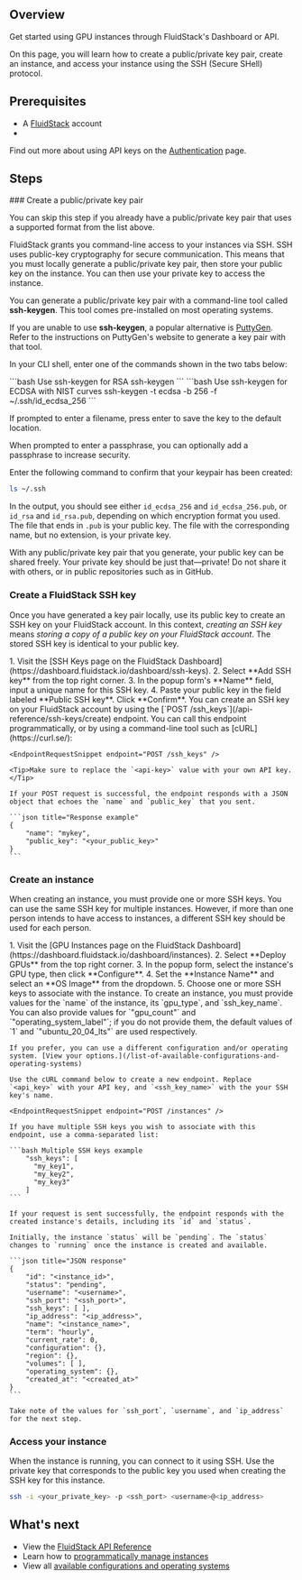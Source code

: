 ## Overview

Get started using GPU instances through FluidStack's Dashboard or API. 

On this page, you will learn how to create a public/private key pair, create an instance, and access your instance using the SSH (Secure SHell) protocol. 

## Prerequisites

 - A [FluidStack](https://www.fluidstack.io/) account
 - <Markdown src="../snippets/api-key.mdx" />

 <Tip>Find out more about using API keys on the [Authentication](/authentication) page.</Tip>

## Steps

<Steps>
### Create a public/private key pair

<Markdown src="../snippets/public-key-formats.mdx" />

You can skip this step if you already have a public/private key pair that uses a supported format from the list above.

FluidStack grants you command-line access to your instances via SSH. SSH uses public-key cryptography for secure communication. This means that you must locally generate a public/private key pair, then store your public key on the instance. You can then use your private key to access the instance.

You can generate a public/private key pair with a command-line tool called **ssh-keygen**. This tool comes pre-installed on most operating systems.

<Tip>If you are unable to use **ssh-keygen**, a popular alternative is [PuttyGen](https://www.puttygen.com/). Refer to the instructions on PuttyGen's website to generate a key pair with that tool.</Tip>

In your CLI shell, enter one of the commands shown in the two tabs below:

<CodeBlocks>
```bash Use ssh-keygen for RSA
ssh-keygen
```
```bash Use ssh-keygen for ECDSA with NIST curves
ssh-keygen -t ecdsa -b 256 -f ~/.ssh/id_ecdsa_256
```
</CodeBlocks>

If prompted to enter a filename, press enter to save the key to the default location.

When prompted to enter a passphrase, you can optionally add a passphrase to increase security.

Enter the following command to confirm that your keypair has been created:
```bash bash
ls ~/.ssh
```

In the output, you should see either `id_ecdsa_256` and `id_ecdsa_256.pub`, or `id_rsa` and `id_rsa.pub`, depending on which encryption format you used. The file that ends in `.pub` is your public key. The file with the corresponding name, but no extension, is your private key. 

<Warning>
  With any public/private key pair that you generate, your public key can be shared freely. Your private key should be just that—private! Do not share it with others, or in public repositories such as in GitHub. 
</Warning>

### Create a FluidStack SSH key

Once you have generated a key pair locally, use its public key to create an SSH key on your FluidStack account. In this context, _creating an SSH key_ means _storing a copy of a public key on your FluidStack account_. The stored SSH key is identical to your public key.

<AccordionGroup>
  <Accordion title="Use the FluidStack Dashboard">
    1. Visit the [SSH Keys page on the FluidStack Dashboard](https://dashboard.fluidstack.io/dashboard/ssh-keys).
    2. Select **Add SSH key** from the top right corner.
    3. In the popup form's **Name** field, input a unique name for this SSH key. 
    4. Paste your public key in the field labeled **Public SSH key**. Click **Confirm**.
  </Accordion>
  <Accordion title="Use the FluidStack API">
    You can create an SSH key on your FluidStack account by using the [`POST /ssh_keys`](/api-reference/ssh-keys/create) endpoint. You can call this endpoint programmatically, or by using a command-line tool such as [cURL](https://curl.se/):

    <EndpointRequestSnippet endpoint="POST /ssh_keys" />

    <Tip>Make sure to replace the `<api-key>` value with your own API key.</Tip>

    If your POST request is successful, the endpoint responds with a JSON object that echoes the `name` and `public_key` that you sent.

    ```json title="Response example"
    {
        "name": "mykey",
        "public_key": "<your_public_key>"
    }
    ```
  </Accordion>
  
</AccordionGroup>

### Create an instance

When creating an instance, you must provide one or more SSH keys. You can use the same SSH key for multiple instances. However, if more than one person intends to have access to instances, a different SSH key should be used for each person.

<AccordionGroup>
  <Accordion title="Use the FluidStack Dashboard">
    1. Visit the [GPU Instances page on the FluidStack Dashboard](https://dashboard.fluidstack.io/dashboard/instances).
    2. Select **Deploy GPUs** from the top right corner.
    3. In the popup form, select the instance's GPU type, then click **Configure**.
    4. Set the **Instance Name** and select an **OS Image** from the dropdown.
    5. Choose one or more SSH keys to associate with the instance. 
  </Accordion>
  <Accordion title="Use the FluidStack API">
    To create an instance, you must provide values for the `name` of the instance, its `gpu_type`, and `ssh_key_name`. You can also provide values for `"gpu_count"` and `"operating_system_label"`; if you do not provide them, the default values of `1` and `"ubuntu_20_04_lts"` are used respectively.

    If you prefer, you can use a different configuration and/or operating system. [View your options.](/list-of-available-configurations-and-operating-systems)

    Use the cURL command below to create a new endpoint. Replace `<api_key>` with your API key, and `<ssh_key_name>` with the your SSH key's name. 

    <EndpointRequestSnippet endpoint="POST /instances" />

    If you have multiple SSH keys you wish to associate with this endpoint, use a comma-separated list:

    ```bash Multiple SSH keys example
        "ssh_keys": [
          "my_key1",
          "my_key2",
          "my_key3"
        ]
    ```

    If your request is sent successfully, the endpoint responds with the created instance's details, including its `id` and `status`.

    Initially, the instance `status` will be `pending`. The `status` changes to `running` once the instance is created and available. 

    ```json title="JSON response"
    {
        "id": "<instance_id>",
        "status": "pending",
        "username": "<username>",
        "ssh_port": "<ssh_port>",
        "ssh_keys": [ ],
        "ip_address": "<ip_address>",
        "name": "<instance_name>",
        "term": "hourly",
        "current_rate": 0,
        "configuration": {},
        "region": {},
        "volumes": [ ],
        "operating_system": {},
        "created_at": "<created_at>"
    }
    ```

    Take note of the values for `ssh_port`, `username`, and `ip_address` for the next step.

  </Accordion>
</AccordionGroup>

### Access your instance 

When the instance is running, you can connect to it using SSH. Use the private key that corresponds to the public key you used when creating the SSH key for this instance.

```bash title="bash"
ssh -i <your_private_key> -p <ssh_port> <username>@<ip_address>
```
</Steps>

## What's next

- View the [FluidStack API Reference](/api-reference)
- Learn how to [programmatically manage instances](/programmatic-instance-management)
- View all [available configurations and operating systems](/list-available)